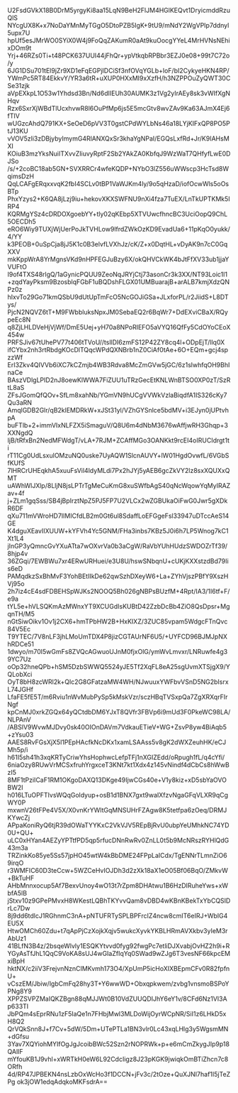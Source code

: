 U2FsdGVkX18B0DrM5yrgyKi8aa15LqN9BeH2FlJM4HGlKEQvt1DryicmddRzuQlS
NYcgUX8K+x7NoDaYMnMyTGgO5DtoPZB5IgK+9tU9/mNdY2WgVPIp7ddnyl5upx7U
hpUf5esJMrWO0SYiX0W4j9FoQqZAKumR0aAt9kuOocgYYeL4MrHVNsNEhixDOm9t
Yrj+46RZs0Ti+t48PCK637UUI44jFhQr+ypVtkqbRPBbr3EZJ0e08+99t7C72o/y
6JG1DSu701tEl9jZr9XD1eFqEGPjIDCiSf3nfOVqYGLb+loF/bI2CykyeHKN4RP/
YWmPc5RT84EkkvY/YR3a6tR+uXUP0HXxMI9xXzfH/h3NZPPOuZyQWT30CSe31zjk
aVpEXkpL1O53w1Yhdsd3Bn/Nd6dIIEUh30AUMK3z1Vg2yIrAEy8sk3vWIfXgNHqv
Rzx6SxrXjWBdTlUcxhvwR8l6OuPfMp6js5E5mcGtv8wvZAv9Ka63AJmX4Ej6fTIV
wUGzcAhdQ791KX+SeOeD6pVV3T0gstCPdWYLbNs46a18LYjKIFxQP8PO5PtJ13KU
vVOV5zli3zDBjybyImymG4RlANXQxSr3khaYgNPaI/EGQsLxfRd+Jr/K9IAHsMXI
KOiuB3mzYksNuiITXvvZIiuvyRptF2Sb2YAkZA0KbfqJ9WzWaT7QHfyfLwE0DJSo
/s/+2coBC18ab5GN+SVXRRCr4wfeKQDP+NYbO3lZ556uWWscp3HcTsd8WqimsDzH
QqLCAFgERqxxvqK2fbI4SCLv0tBP1VaWJKm4ly/9o5qHzaD/iofOcwWls5oOsBTp
PhxYzys2+K6QA8jLzj9iu+hekovXKXSWFNU9nXi4fza7TuEX/LnTkUPTKMk5IRP4
KQRMgYSz4cDRDOXgoebYY+tly02qKEbp5XTVUwcfhncBC3UciOopQ9ChL5OECDh5
eRO6Wiy9TUXjWjUerPoJkTVHLow9lfrdZWkOzKD9EvadUa6+11pKqO0yukk/4/YY
k3PEOB+0uSpCja8jJ5K1c0B3elvfLVXhJz/cK/Z+x0DqtHL+vDyAK9n7cC0GqXXV
mkKppWrA8YrMgnsVKd9nHPFEGJuBzy6X/okQHVCkWK4bJtFfXV33ub1jjaYVUFtO
I9of4TXS48rlgQ/1aGynicPQUU9ZeoNqJRYjCtj73asonCr3k3XX/NT93Loic1l1
+zqdYayPksm9BzosblqFGbF1uBQDshFLGX01UMBuarajB+arALB7kmjXdzQNPz0z
hIxvTo29Go71kmQSbU9dUtUpTmFcO5NcGOJiGSa+JLxforPL/r2JiidS+L8DTys/
PjcN2NQVZ6tT+M9FWbbluksNpxJM0SebaEQ2r6BqWr7+DdEXviCBaX/RQypeEc8N
q8ZjLHLDVeHjVjWf/DmE5Uej+yH70a8NPoRIEFO5aVYQ16QfFy5CdOYoCEoX454w
PRFSJiv67tUhePV77t406tTVoU//tsllDI6zmFS12P42ZY8cq4l+ODpEjT/llq0X
ifCYbx2nh3rtRbdgKOcDlTQqcWPdQXNBrb1nZ0CiAf0tAe+6O+EQm+gcj4spzzWf
ErI3Zkv4QIVVb6iXC7kCZmjb4WB3Rdva8McZmGVw5jGC/6z1slwhfqOH9BhInaCe
BAszVDlgLPID2nJ8oewKlWWA7FiZUU1uTRzGecEtKNLWnBTSO0XP0zT/SzRtL8aS
ZFsJGomQfQOv+SfLm8xahNb/YGmVN9hUCgVVWkVzlaBiqdfA1IS326cKy7Qu3aRN
AmqlGDB2Glr/qB2klEMDRkW+xJSt31yl/VZhGYSnlce5bdMV+i3EJyn0jUPtvhpA
buFTlb+2+immVIxNLFZX5iSmaguV/Q8U6m4dNbM3676wAffjwRH3Ghqp+3XXNgdQ
IjB/tRfxBn2NedMFWdgT/vLA+7RJM+ZCAffMGo3OANKkt9rcEI4oIRUCIdrgt1ti
rT11Cg0UdLsxulOMzuNQ0uske7UyAQW1SlcnAUVY+lW01HgdOvwfL/6VGbSfKUfS
7lHRCrUHEqkhA5xuuFsVil4ldyMLdi7Px2hJYj5yAEB6gcZkVY2lz8sxXQUXxQMT
uAWhWlJXlp/8LljN8jsLPTrTgMeCuKmG8xuSWfbAgS40qNcWqowYqMyIRAZav+4f
j+ZLm1gqSss/SB4jBpIrztNpZ5PJ5FP7U2VLCx2wZGBUkaOiFwG0Jwr5gXDkR6DF
qXu711mVWroHD7IlMICfdLB2m0Gt6ul8SdaffLoEFGgeFsl33947uDTccAeS14GE
K4dguXEavIIXUUW+kYFVh4Yc5GNM/FHa3inbs7KBz5J0i6h7LP5Wnog7kC1Xt1L4
jInGP3yQmncGvYXuATta7wOXvrVa0b3aCgW/RaVbYUhHUdzSWDOZrTf39/8hjp4v
36ZGqi/7EWBWu7xr4ERwURHuei/e3U8U/hswSNbqnU+cUKjKXXstzdBd79Iis6eD
PAMqdkzSxBhMvF3YohBEtIIkDe62qwSzhDXeyW6+La+ZYhVjszPBfY9XszHVj95o
2h7iz4cE4sdFDBEHSpWJKs2NOOQ5Bh026gNBPsBUzfM+4Rpt/IA3/1I6tf+F/e9a
tYL5e+hVLSQKmAzMWnxYT9XCUGdIsKUBtD42ZzbDcBb4ZiO8QsDpsr+MgqnTH/M5
nGtSiwOikv1Ov1j2CX6+hmTPbHW2B+HxKIXZ/3ZUC85vpam5WdgcFTnQvc84V5Ec
T9YTEC/7V8nLF3jhLMoUmTDX4P8jizCGTAUrNF6U5/+UYFCD96BJMJpNXhRDCe51
1dwyo/m70I5wGmFs8ZVQcAGwuoUJnM0fjxOlG/ymWvLmvxr/LNRuwfe4g39YC7Uz
oOp32hneQPb+hSM5DzbSWWQ5524yJE5Tf2XqFL8eA25sgUvmXTSjgX9/YQLobXci
OyT8bH8zcWRl2k+Qlc2G8GFatzaMW4WH/NJwuuxYWFbvVSnD5NG2bIsrxL74JGHf
LfaFE5fE5T/m6Rviu1nWvMubPySp5kMskVzr/sczHBqTVSxpQa7ZgXRXqrFIrNgf
kpCnMJ0xrkZGQx64yQCtdbDM6YJxT8QVfr3FBVp6i9mUd3F0PkeWC98LA/NLPAnV
/ABSlV9WvwMJDvy0sk40OIOnDAVm7VdkauETieV+WG+ZsvP8yw4BiAqb5+zYsu03
AAES8RvFGsXjX5l1PEpHAcfkNcDKx1xamLSAAss5v8gK2dWXZeuhHK/eCJMh5p/i
h61I5sh41h3xqKRTyCriwYhsHophwcLefpTFj1nXGIZEdd/oRpugh1fL/q4cYfi/
6niaOzy8RUwVrMCSxfruhYrgxceT3KNt7kt1Xdx4z145vNindf4dCbCs8hWwBzI5
8MF1tPziICaF1RM1OKgoDAXQ13DKge49IjwCGs40e+V1y8kiz+xD5sbYaOVOBW2I
h016LTuOPFTIvsWQqGoldyup+osB1d1BNX7gxt9waIXfzvNgaGFqVLXR9qCgWY0P
mxwnV26tFPe4V5X/X0vnKrYWltGqMNSUHrFZAgw8K5tetfpa6zOeq/DRMJKYwcZj
APpaKoniRyQ6tjR39dOWaTYYKxC2VkVJV5REpBjRvU0ubpYeUMhkNC74YD0U+QU+
uLC0xHYan4AEZyYPTtfPD5qp5rfucDNnRwRv0ZnLL0t5b9McNRszRYHlQdG43m3a
TRZinkKo85ye5Ss57jpHO45wtW4kBbDME24FPpLaICdx/TgENNrTLmnZiO69irqO
r3WMFIC60D3teCcw+5WZCeHvIOJDh3d2zXk18aX1eO05Bf06BqO/ZMkvW+BkTuHF
AHbMnnxocup5Af7BexvUnoy4wO13t7rZpm8DHAtwu1B6HzDIRuheYws+xWbfA5lB
jStxv10z9GPePMvxH8WKestLQBhTKYvvQam8vDBD4wKBnKBekTxYbCQSIDrLc7Dw
8j9dd6tdlcJ1RGhnmC3nA+pNTUFRTySPLBPFrcIZ4ncw8cmIT6eIRJ+WbIG4EU5X
HtwOMCh60Zdu+t7qApPjCzXojkXqjv5wukcXyvkYKBLHRmAVXkbv3yIeM3rAbUz1
41BLfN3B4z/2bsqeWlvly1ESQKYtvvd0fyg92fwgPc7etliDJXvabjOvHZ2h9i+R
YGyAsTfJhL1QqC9VoKA8sUJ4wGIaZfIqYq0SWad9wZJg6T3vesNF66kpcEMxiBpH
hktNX/c2iiV3FrejvnNznCIMKvmh173O4/XpUmP5icHoXIXBEpmCFv0R82fpfnU+
vCszEM/Jbiw/lgbCmFq28hy3T+Y6wwWD+Obxqpkwem/zvbg1vnsmoBSPoYPNg8Y9
XPPZSVPZMaIQKZBgn88qMJJWt0B10VdZUUQDIJhY6eY1v/8CFd6Nz1VI3Ap633TI
JbPQm4sEprRNu1zF5IaQe1n7FHbjMwl3MLDoWijOyrWCpNR/SiI1z6LHkD5xH8Q2
QrVQkSnn8J+f7Cv+5dW/5Dm+UTePTLa1BN3vlr0Lc43xqLHlg3y5WgsmMN+dGfsu
3Yav7XQYiohMYIfOgJgJcoibBWc52Szn2rNOPRWk+p+e6mCmZkygJIp9p18QAlIF
mYfouKB1J9vhl+xWRTkH0eW6L92CdcIigz8J23pKGK9jwiqkOmBTiZhcn7c8ORfh
4d/RP47JPBEKN4nsLzbOxWcHo3f1DCCN+jFv3c/2tOze+QuXJNI7haf1I5jTeZPg
ok3jOW1edqAdqkoMKFsdrA==
